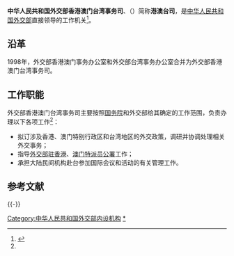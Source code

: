 {{Infobox PRCG
|机构名称=中华人民共和国外交部<br>香港澳门台湾事务司
|标志1=Red_star.svg
|标志1说明=[[s:国务院关于国家行政机关和企业事业单位社会团体印章管理的规定|1999年规定]]：[[印章|印章]][[直径|直径]]4.2厘米，中央刊[[五角星|五角星]]（？），由[[中华人民共和国外交部|外交部]]制发。
|职位1=司长
|人员1=[[侯悦|侯悦]]
|职位2=副司长
|职数2=
|人数2=
|人员2=[[林动|林动]]、[[陈海平|陈海平]]
|成立时间=
|上级机构=[[中华人民共和国外交部|中华人民共和国外交部]]
|机构类型=外交部内设职能司
|行政级别=正司局级
|组织法规=
|编制人数=
|地址1=
}}

'''中华人民共和国外交部香港澳门台湾事务司'''、（{{lang-en|'''Department of Hong Kong, Macao and Taiwan Affairs, Ministry of Foreign Affairs of the People's Republic of China'''}}）简称'''港澳台司'''，是[[中华人民共和国外交部|中华人民共和国外交部]]直接领导的工作机关<ref name="a">{{cite news|title=香港澳门台湾事务司|url=http://www.fmprc.gov.cn/mfa_chn/wjb_602314/zzjg_602420/gats_603728/|accessdate=2013-05-14|newspaper=中华人民共和国外交部|archive-date=2015-09-24|archive-url=https://web.archive.org/web/20150924085715/http://www.fmprc.gov.cn/mfa_chn/wjb_602314/zzjg_602420/gats_603728/|dead-url=no}}</ref>。

==沿革==
1998年，外交部香港澳门事务办公室和外交部台湾事务办公室合并为外交部香港澳门台湾事务司。

==工作职能==
外交部香港澳门台湾事务司主要按照[[中华人民共和国国务院|国务院]]和外交部给其确定的工作范围，负责办理以下各项工作<ref name="a" />：
*拟订涉及香港、澳门特别行政区和台湾地区的外交政策，调研并协调处理相关外交事务；
*指导[[中华人民共和国外交部驻香港特别行政区特派员公署|外交部驻香港]]、[[中华人民共和国外交部驻澳门特别行政区特派员公署|澳门特派员公署]]工作；
*承担大陆民间机构赴台参加国际会议和活动的有关管理工作。

== 参考文献 ==
{{Reflist}}

{{-}}
{{中华人民共和国外交部}}

[[Category:中华人民共和国外交部内设机构|Category:中华人民共和国外交部内设机构]]
[[Category:中华人民共和国外交部香港澳门台湾事务司|*]]